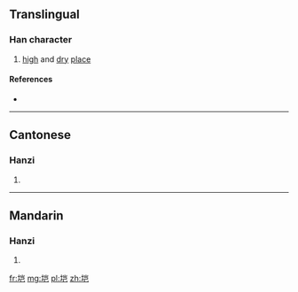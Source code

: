 {{also|塏}}
==Translingual==

===Han character===
{{Han char|rn=32|rad=土|as=06|sn=9|four=|canj=土山尸山 (GUSU)|ids=⿰[[土]][[岂]]}}

# [[high]] and [[dry]] [[place]]

====References====
* {{Han ref|kx=0228.291|hdz=10439.090|uh=57B2|ud=22450}}

----

==Cantonese==

===Hanzi===
{{yue-hanzi|jyut=|y=hoi2|tra=塏}}

# {{defn|lang=yue|sort=土06}}

----

==Mandarin==

===Hanzi===
{{cmn-hanzi|tra=塏|pin=[[kǎi]] ([[kai3]])|wg=k'ai<sup>3</sup>}}

# {{defn|lang=cmn|sort=土06}}

[[fr:垲]]
[[mg:垲]]
[[pl:垲]]
[[zh:垲]]